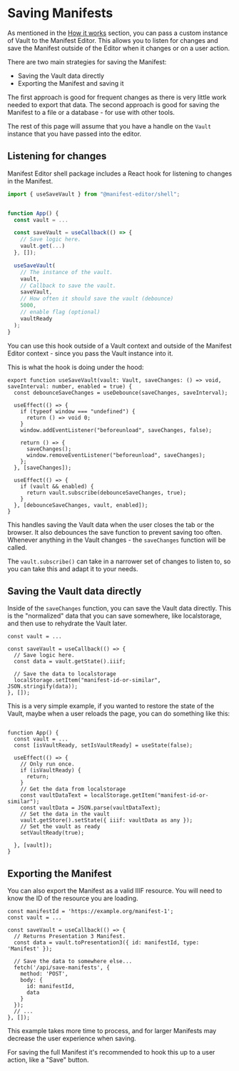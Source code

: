 # Saving Manifests

As mentioned in the [How it works](./how-it-works) section, you can pass a custom instance of Vault to the
Manifest Editor. This allows you to listen for changes and save the Manifest outside of the Editor when it changes
or on a user action.

There are two main strategies for saving the Manifest:

- Saving the Vault data directly
- Exporting the Manifest and saving it

The first approach is good for frequent changes as there is very little work needed to export that data. The second
approach is good for saving the Manifest to a file or a database - for use with other tools.

The rest of this page will assume that you have a handle on the `Vault` instance that you have passed into the
editor.

## Listening for changes

Manifest Editor shell package includes a React hook for listening to changes in the Manifest.

```jsx
import { useSaveVault } from "@manifest-editor/shell";


function App() {
  const vault = ...

  const saveVault = useCallback(() => {
    // Save logic here.
    vault.get(...)
  }, []);

  useSaveVault(
    // The instance of the vault.
    vault,
    // Callback to save the vault.
    saveVault,
    // How often it should save the vault (debounce)
    5000,
    // enable flag (optional)
    vaultReady
  );
}
```

You can use this hook outside of a Vault context and outside of the Manifest Editor context - since you pass
the Vault instance into it.

This is what the hook is doing under the hood:

```tsx
export function useSaveVault(vault: Vault, saveChanges: () => void, saveInterval: number, enabled = true) {
  const debounceSaveChanges = useDebounce(saveChanges, saveInterval);

  useEffect(() => {
    if (typeof window === "undefined") {
      return () => void 0;
    }
    window.addEventListener("beforeunload", saveChanges, false);

    return () => {
      saveChanges();
      window.removeEventListener("beforeunload", saveChanges);
    };
  }, [saveChanges]);

  useEffect(() => {
    if (vault && enabled) {
      return vault.subscribe(debounceSaveChanges, true);
    }
  }, [debounceSaveChanges, vault, enabled]);
}
```

This handles saving the Vault data when the user closes the tab or the browser. It also debounces the save function
to prevent saving too often. Whenever anything in the Vault changes - the `saveChanges` function will be called.

The `vault.subscribe()` can take in a narrower set of changes to listen to, so you can take this and adapt it to
your needs.

## Saving the Vault data directly

Inside of the `saveChanges` function, you can save the Vault data directly. This is the "normalized" data that you
can save somewhere, like localstorage, and then use to rehydrate the Vault later.

```tsx
const vault = ...

const saveVault = useCallback(() => {
  // Save logic here.
  const data = vault.getState().iiif;

  // Save the data to localstorage
  localStorage.setItem("manifest-id-or-similar", JSON.stringify(data));
}, []);
```

This is a very simple example, if you wanted to restore the state of the Vault, maybe when a user reloads the page,
you can do something like this:

```tsx

function App() {
  const vault = ...
  const [isVaultReady, setIsVaultReady] = useState(false);

  useEffect(() => {
    // Only run once.
    if (isVaultReady) {
      return;
    }
    // Get the data from localstorage
    const vaultDataText = localStorage.getItem("manifest-id-or-similar");
    const vaultData = JSON.parse(vaultDataText);
    // Set the data in the vault
    vault.getStore().setState({ iiif: vaultData as any });
    // Set the vault as ready
    setVaultReady(true);

  }, [vault]);
}
```

## Exporting the Manifest

You can also export the Manifest as a valid IIIF resource. You will need to know the ID of the
resource you are loading.

```tsx
const manifestId = 'https://example.org/manifest-1';
const vault = ...

const saveVault = useCallback(() => {
  // Returns Presentation 3 Manifest.
  const data = vault.toPresentation3({ id: manifestId, type: 'Manifest' });

  // Save the data to somewhere else...
  fetch('/api/save-manifests', {
    method: 'POST',
    body: {
      id: manifestId,
      data
    }
  });
  // ...
}, []);
```

This example takes more time to process, and for larger Manifests may decrease the user experience when saving.

For saving the full Manifest it's recommended to hook this up to a user action, like a "Save" button.
